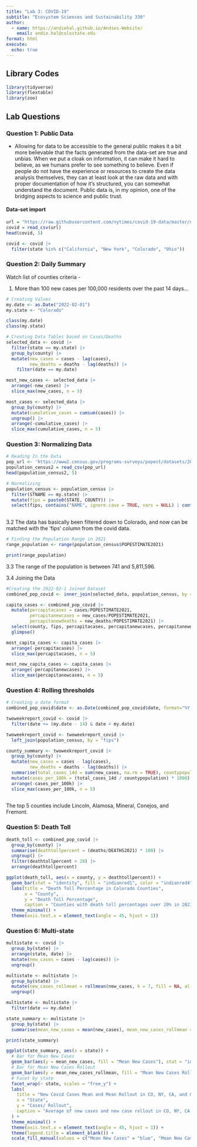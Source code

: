 ```yaml
---
title: "Lab 3: COVID-19"
subtitle: "Ecosystem Sciences and Sustainability 330"
author: 
  - name: https://andiehal.github.io/Andies-Website/
    email: andie.hal@colostate.edu
format: html
execute: 
  echo: true
---
```


## Library Codes

```r
library(tidyverse)
library(flextable)
library(zoo)
```

## Lab Questions

### Question 1: Public Data

-   Allowing for data to be accessible to the general public makes it a bit more believable that the facts generated from the data-set are true and unbias. When we put a cloak on information, it can make it hard to believe, as we humans prefer to see something to believe. Even if people do not have the experience or resources to create the data analysis themselves, they can at least look at the raw data and with proper documentation of how it's structured, you can somewhat understand the document. Public data is, in my opinion, one of the bridging aspects to science and public trust.

#### Data-set import

```r
url = "https://raw.githubusercontent.com/nytimes/covid-19-data/master/us-counties.csv"
covid = read_csv(url)
head(covid, 5)

covid <- covid |>
  filter(state %in% c("California", "New York", "Colorado", "Ohio"))

```

### Question 2: Daily Summary 

Watch list of counties criteria -

1.  More than 100 new cases per 100,000 residents over the past 14 days…

```r
# Creating Values
my.date <- as.Date("2022-02-01")
my.state <- "Colorado"

class(my.date)
class(my.state)
```

```r
# Creating Data Tables based on Cases/Deaths
selected_data <- covid |>
  filter(state == my.state) |>
  group_by(county) |>
  mutate(new_cases = cases - lag(cases),
         new_deaths = deaths - lag(deaths)) |>
    filter(date == my.date)

most_new_cases <- selected_data |>
  arrange(-new_cases) |>
  slice_max(new_cases, n = 5)

most_cases <- selected_data |>
  group_by(county) |>
  mutate(cumulative_cases = cumsum(cases)) |>
  ungroup() |>
  arrange(-cumulative_cases) |>
  slice_max(cumulative_cases, n = 5) 

```

### Question 3: Normalizing Data

```r
# Reading In the Data
pop_url <- 'https://www2.census.gov/programs-surveys/popest/datasets/2020-2023/counties/totals/co-est2023-alldata.csv'
population_census2 = read_csv(pop_url)
head(population_census2, 5)

```

```r
# Normalizing 
population_census <- population_census |>
  filter(STNAME == my.state) |>
  mutate(fips = paste0(STATE, COUNTY)) |>
  select(fips, contains("NAME", ignore.case = TRUE, vars = NULL) | contains("2021", ignore.case = TRUE, vars = NULL))
  
```

 3.2 The data has basically been filtered down to Colorado, and now can be matched with the 'fips' column from the covid data. 

```r
# Finding the Population Range in 2021
range_population <- range(population_census$POPESTIMATE2021)

print(range_population)

```

  3.3 The range of the population is between 741 and 5,811,596. 
  
  3.4 Joining the Data 

```r
#Creating the 2022-02-1 Joined Dataset
combined_pop_covid <- inner_join(selected_data, population_census, by = "fips")

capita_cases <- combined_pop_covid |>
  mutate(percapitacases = cases/POPESTIMATE2021,
         percapitanewcases = new_cases/POPESTIMATE2021,
         percapitanewdeaths = new_deaths/POPESTIMATE2021) |>
  select(county, fips, percapitacases, percapitanewcases, percapitanewdeaths) |>
  glimpse()

most_capita_cases <- capita_cases |>
  arrange(-percapitacases) |>
  slice_max(percapitacases, n = 5)

most_new_capita_cases <- capita_cases |>
  arrange(-percapitanewcases) |>
  slice_max(percapitanewcases, n = 5)

```

### Question 4: Rolling thresholds 

```r
# Creating a date format
combined_pop_covid$date <- as.Date(combined_pop_covid$date, format="%Y-%m-%d")

twoweekreport_covid <- covid |>
  filter(date >= (my.date - 14) & date < my.date)

twoweekreport_covid <- twoweekreport_covid |>
  left_join(population_census, by = "fips")

county_summary <- twoweekreport_covid |>
  group_by(county) |>
  mutate(new_cases = cases - lag(cases),
         new_deaths = deaths - lag(deaths)) |>
  summarise(total_cases_14d = sum(new_cases, na.rm = TRUE), countypopulation = first(POPESTIMATE2021)) |>
  mutate(cases_per_100k = (total_cases_14d / countypopulation) * 1000) |>
  arrange(-cases_per_100k) |>
  slice_max(cases_per_100k, n = 5)
  
```

The top 5 counties include Lincoln, Alamosa, Mineral, Conejos, and Fremont. 

### Question 5: Death Toll

```r

death_toll <- combined_pop_covid |>
  group_by(county) |>
  summarise(deathtollpercent = (deaths/DEATHS2021) * 100) |>
  ungroup() |>
  filter(deathtollpercent > 20) |>
  arrange(deathtollpercent)

ggplot(death_toll, aes(x = county, y = deathtollpercent)) +
  geom_bar(stat = "identity", fill = "indianred1", color = "indianred4") +
  labs(title = "Death Toll Percentage in Colorado Counties",
       x = "County",
       y = "Death Toll Percentage",
       caption = "Counties with death toll percentages over 20% in 2021") +
  theme_minimal() +
  theme(axis.text.x = element_text(angle = 45, hjust = 1))

```
### Question 6: Multi-state

```r

multistate <- covid |>
  group_by(state) |>
  arrange(state, date) |>
  mutate(new_cases = cases - lag(cases)) |>
  ungroup()

multistate <- multistate |>
  group_by(state) |>
  mutate(new_cases_rollmean = rollmean(new_cases, k = 7, fill = NA, align = "right")) |>
  ungroup()

multistate <- multistate |>
  filter(date == my.date)

state_summary <- multistate |>
  group_by(state) |>
  summarise(mean_new_cases = mean(new_cases), mean_new_cases_rollmean = mean(new_cases_rollmean, na.rm = TRUE))

print(state_summary)

ggplot(state_summary, aes(x = state)) +
  # Bar for Mean New Cases
  geom_bar(aes(y = mean_new_cases, fill = "Mean New Cases"), stat = "identity", position = "dodge") +
  # Bar for Mean New Cases Rollout
  geom_bar(aes(y = mean_new_cases_rollmean, fill = "Mean New Cases Rollout"), stat = "identity", position = "dodge") +
  # Facet by state
  facet_wrap(~ state, scales = "free_y") +
  labs(
    title = "New Covid Cases Mean and Mean Rollout in CO, NY, CA, and OH",
    x = "State",
    y = "Cases/ Rollout",
    caption = "Average of new cases and new case rollout in CO, NY, CA, and OH"
  ) +
  theme_minimal() +
  theme(axis.text.x = element_text(angle = 45, hjust = 1)) +
  theme(legend.title = element_blank()) +
  scale_fill_manual(values = c("Mean New Cases" = "blue", "Mean New Cases Rollout" = "red"))

```

